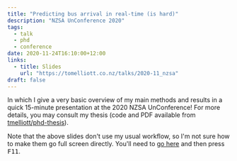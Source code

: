 ```yaml
---
title: "Predicting bus arrival in real-time (is hard)"
description: "NZSA UnConference 2020"
tags:
  - talk
  - phd
  - conference
date: 2020-11-24T16:10:00+12:00
links:
  - title: Slides
    url: "https://tomelliott.co.nz/talks/2020-11_nzsa"
draft: false
---
```


In which I give a very basic overview of my main methods and results in a quick 15-minute presentation at the 2020 NZSA UnConference! For more details, you may consult my thesis (code and PDF available from [tmelliott/phd-thesis](https://github.com/tmelliott/phd-thesis)).

<!--more-->

Note that the above slides don't use my usual workflow, so I'm not sure how to make them go full screen directly. You'll need to [go here](https://tomelliott.co.nz/talks/2020-11_nzsa) and then press <kbd>F11</kbd>.
